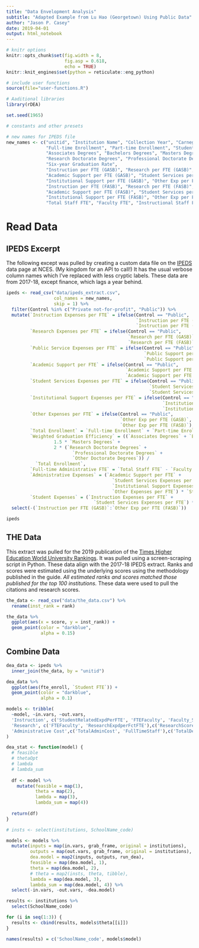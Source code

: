 ```yaml
---
title: "Data Envelopment Analysis"
subtitle: "Adapted Example from Lu Hao (Georgetown) Using Public Data"
author: "Jason P. Casey"
date: 2019-04-01
output: html_notebook
---
```


```r
# knitr options
knitr::opts_chunk$set(fig.width = 8,
                      fig.asp = 0.618,
                      echo = TRUE)
knitr::knit_engines$set(python = reticulate::eng_python)

# include user functions
source(file="user-functions.R")

# Aaditional libraries
library(rDEA)

set.seed(1965)

# constants and other presets

# new names for IPEDS file
new_names <- c("unitid", "Institution Name", "Collection Year", "Carnegie Classification", "State", "Control", "Land Grant",
               "Full-time Enrollment", "Part-time Enrollment", "Student FTE",
               "Associates Degrees", "Bachelors Degrees", "Masters Degrees", 
               "Research Doctorate Degrees", "Professional Doctorate Degrees", "Other Doctorate Degrees",
               "Six-year Graduation Rate",
               "Instruction per FTE (GASB)", "Research per FTE (GASB)", "Public Support per FTE (GASB)",
               "Academic Support per FTE (GASB)", "Student Services per FTE (GASB)", 
               "Institutional Support per FTE (GASB)", "Other Exp per FTE (GASB)",
               "Instruction per FTE (FASB)", "Research per FTE (FASB)", "Public Support per FTE (FASB)",
               "Academic Support per FTE (FASB)", "Student Services per FTE (FASB)",
               "Institutional Support per FTE (FASB)", "Other Exp per FTE (FASB)", 
               "Total Staff FTE", "Faculty FTE", "Instructional Staff FTE")
```

# Read Data

## IPEDS Excerpt

The following except was pulled by creating a custom data file on the [IPEDS](https://nces.ed.gov/ipeds/use-the-data) data page at NCES.  (My kingdom for an API to call!)  It has the usual verbose column names which I've replaced with less cryptic labels.  These data are from 2017-18, except finance, which lags a year behind.

```r
ipeds <- read_csv("data/ipeds_extract.csv",
                  col_names = new_names,
                  skip = 1) %>%
  filter(Control %in% c("Private not-for-profit", "Public")) %>%
  mutate(`Instruction Expenses per FTE` = ifelse(Control == "Public",
                                                 `Instruction per FTE (GASB)`,
                                                 `Instruction per FTE (FASB)`),
         `Research Expenses per FTE` = ifelse(Control == "Public",
                                              `Research per FTE (GASB)`,
                                              `Research per FTE (FASB)`),
         `Public Service Expenses per FTE` = ifelse(Control == "Public",
                                                    `Public Support per FTE (GASB)`,
                                                    `Public Support per FTE (FASB)`),
         `Academic Support per FTE` = ifelse(Control == "Public",
                                             `Academic Support per FTE (GASB)`,
                                             `Academic Support per FTE (FASB)`),
         `Student Services Expenses per FTE` = ifelse(Control == "Public",
                                                      `Student Services per FTE (GASB)`,
                                                      `Student Services per FTE (FASB)`),
         `Institutional Support Expenses per FTE` = ifelse(Control == "Public",
                                                           `Institutional Support per FTE (GASB)`,
                                                           `Institutional Support per FTE (FASB)`),
         `Other Expenses per FTE` = ifelse(Control == "Public",
                                           `Other Exp per FTE (GASB)`,
                                           `Other Exp per FTE (FASB)`),
         `Total Enrollment` = `Full-time Enrollment` + `Part-time Enrollment`,
         `Weighted Graduation Efficiency` = ((`Associates Degrees` + `Bachelors Degrees`) +
                  1.5 * `Masters Degrees` +
                  2 * (`Research Doctorate Degrees` +
                         `Professional Doctorate Degrees` +
                         `Other Doctorate Degrees`)) /
           `Total Enrollment`,
         `Full-time Administrative FTE` = `Total Staff FTE` - `Faculty FTE`,
         `Administrative Expenses` = (`Academic Support per FTE` +
                                        `Student Services Expenses per FTE`+
                                        `Institutional Support Expenses per FTE` +
                                        `Other Expenses per FTE`) * `Student FTE`,
         `Student Expenses` = (`Instruction Expenses per FTE` +
                                 `Student Services Expenses per FTE`) * `Student FTE`) %>%
  select(-(`Instruction per FTE (GASB)`:`Other Exp per FTE (FASB)`))

ipeds
```

## THE Data

This extract was pulled for the 2019 publication of the [Times Higher Education World University Rankings](https://www.timeshighereducation.com/world-university-rankings/2019/world-ranking#!/page/0/length/25/sort_by/rank/sort_order/asc/cols/stats).  It was pulled using a screen-scraping script in Python.  These data align with the 2017-18 IPEDS extract.  Ranks and scores were estimated using the underlying scores using the methodology published in the guide.  _All estimated ranks and scores matched those published for the top 100 institutions._  These data were used to pull the citations and research scores.

```r
the_data <- read_csv("data/the_data.csv") %>%
  rename(inst_rank = rank)

the_data %>%
  ggplot(aes(x = score, y = inst_rank)) +
  geom_point(color = "darkblue",
             alpha = 0.15)
```

## Combine Data

```r
dea_data <- ipeds %>%
  inner_join(the_data, by = "unitid")

dea_data %>%
  ggplot(aes(fte_enroll, `Student FTE`)) +
  geom_point(color = "darkblue",
             alpha = 0.1)
```

```r
models <- tribble(
  ~model, ~in.vars, ~out.vars,
  'Instruction', c('StudentRelatedExpdPerFTE', 'FTEFaculty', 'Faculty_Std_Ratio'), c('6Yr_GradRate', 'TotalDegrees', 'WGE_Score'),
  'Research', c('FTEFaculty', 'ResearchExpdperFctFTE'),c('ResearchScore_THE','CitationScore_THE', 'GovGrantsContracts'),
  'Administrative Cost',c('TotalAdminCost', 'FullTimeStaff'),c('TotalDegrees','FTEStudentEnrollment')
)

dea_stat <- function(model) {
  # feasible
  # thetaOpt
  # lambda
  # lambda_sum
  
  df <- model %>%
    mutate(feasible = map(1),
           theta = map(2),
           lambda = map(3),
           lambda_sum = map(4))
  
  return(df)
}

# insts <- select(institutions, SchoolName_code)

models <- models %>%
  mutate(inputs = map(in.vars, grab_frame, original = institutions),
         outputs = map(out.vars, grab_frame, original = institutions),
         dea.model = map2(inputs, outputs, run_dea),
         feasible = map(dea.model, 1),
         theta = map(dea.model, 2),
         # theta = map2(insts, theta, tibble),
         lambda = map(dea.model, 3),
         lambda_sum = map(dea.model, 4)) %>%
  select(-in.vars, -out.vars, -dea.model)

results <- institutions %>%
  select(SchoolName_code)

for (i in seq(1:3)) {
  results <- cbind(results, models$theta[[i]])
}

names(results) = c('SchoolName_code', models$model)

```

